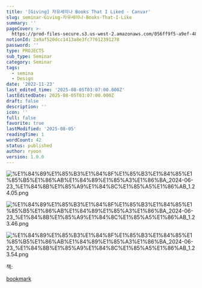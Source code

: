 ```yaml
---
title: '[Giving] 자유세미나 Books That I Liked - Canvar'
slug: seminar-Giving-자유세미나-Books-That-I-Like
summary: ''
pageCover: >-
  https://prod-files-secure.s3.us-west-2.amazonaws.com/056ff9f5-a9ef-486f-8acb-9eef51d06a2d/b68d6922-2779-41a7-9aea-258337af3497/%E1%84%89%E1%85%B3%E1%84%8F%E1%85%B3%E1%84%85%E1%85%B5%E1%86%AB%E1%84%89%E1%85%A3%E1%86%BA_2024-06-23_%E1%84%8B%E1%85%A9%E1%84%8C%E1%85%A5%E1%86%AB_1.20.32.png?X-Amz-Algorithm=AWS4-HMAC-SHA256&X-Amz-Content-Sha256=UNSIGNED-PAYLOAD&X-Amz-Credential=ASIAZI2LB4665KNYKHHY%2F20250805%2Fus-west-2%2Fs3%2Faws4_request&X-Amz-Date=20250805T031001Z&X-Amz-Expires=3600&X-Amz-Security-Token=IQoJb3JpZ2luX2VjEBoaCXVzLXdlc3QtMiJHMEUCIEIFY4pg2LG%2FvGY4KmTeEOCNGlSWIgxz%2Ffjw5NCaDELWAiEA%2BOVWStcXqfCbmYYNDM8RBh4OdEInQAzW9G%2FgacVj75kq%2FwMIUxAAGgw2Mzc0MjMxODM4MDUiDK5iuoRL6OhExFJUqSrcA2upEhTS5cP%2Fii8htb3XJDI41pxg8MwLlU6yGrC4bkxNIbrplYjwfHCkyQMwnF3NxkvMl1%2B8QuiLPg6IsEo1aubpll63XXInRrNsiSvfyZdS4nW%2B8GRepd%2FGY8JiQKrGJpK3HogBzge5nAQmxs9bY%2BGOwiviLlV%2F840RFU38fZELVZIAJgeni3tFgp8qu1FXqcqAX%2BBXs3uNF12xdTxkZut6Tltr2K19Z%2FXyZ3Tb85ucOHshVS%2B9Z%2Bfu0wrs8ojw4RalmPo%2BKM7STP4B4sV2iGJSLqSASZ3yS1KZ9NDZyROiJra5ADHCabLI55bRIuNvi2%2FQG6KKLG7VPEG21ymrHwysU1cfTVE%2Fx5Awj7Rdr9dV%2Bkhr7dYzMukZUz1KvYMo2Zd2zmu%2FKsynwVmv9XN4Y%2F1B%2BBq%2FukgIe4BtmnO8JGnsEkrJLwkqFAHcX68lHn6Bk%2FeDkhwSZgDBfaIQ8jt%2FVjaUzZZk53kJer3KZJUhQAOTnyG7BI2kim9z6BWIqoVgA85RQunllKd6XfawHubUxkhY52KWIcQb7DHQJNzXWx9p33n7N0pnq%2FVbXS%2FRbuB4bzt7hlNBkdrGqZ40Fcmy4GPIQRhQH1qme0aH663KAYPO3DjLASYhvXIwbYPNMNnKxcQGOqUBnGamFBS50r%2F49jLN9XKCfQg4AB4Y52sO0akGIXan77Exlq0B7mvINKqS8wCwb3Uy73XGgUlGodTf7Yr%2BzTSw6sbgtmZZn0TUD6mQwsrtwTFKKY1vXcLXs5VHsht6uzlFLLlwGdyPXJawekCMtuUa7NX2g%2Fwzm9lbX%2FtQ006197J86NbkQ1P5VjcAdFVbEJG71ijRF0evDBGBBmIJfZOHHgo52M%2BD&X-Amz-Signature=290c99e5afb47f6725f0f371b15fc49439c07dbf3777cf1eeb0b30ce69bb0bb2&X-Amz-SignedHeaders=host&x-amz-checksum-mode=ENABLED&x-id=GetObject
notionId: 2a9af520dcc1413a8e3fc77612391278
password: ''
type: PROJECTS
sub_type: Seminar
category: Seminar
tags:
  - semina
  - Design
date: '2022-11-23'
last_edited_time: '2025-08-05T03:07:00.000Z'
lastEditedDate: 2025-08-05T03:07:00.000Z
draft: false
description: ''
icon: ''
full: false
favorite: true
lastModified: '2025-08-05'
readingTime: 1
wordCount: 42
status: published
author: ryoon
version: 1.0.0
---
```


![%E1%84%89%E1%85%B3%E1%84%8F%E1%85%B3%E1%84%85%E1%85%B5%E1%86%AB%E1%84%89%E1%85%A3%E1%86%BA_2024-06-23_%E1%84%8B%E1%85%A9%E1%84%8C%E1%85%A5%E1%86%AB_1.24.05.png](https://prod-files-secure.s3.us-west-2.amazonaws.com/056ff9f5-a9ef-486f-8acb-9eef51d06a2d/ce83ceb9-40a5-4af7-b5b0-69e60de9abc5/%E1%84%89%E1%85%B3%E1%84%8F%E1%85%B3%E1%84%85%E1%85%B5%E1%86%AB%E1%84%89%E1%85%A3%E1%86%BA_2024-06-23_%E1%84%8B%E1%85%A9%E1%84%8C%E1%85%A5%E1%86%AB_1.24.05.png?X-Amz-Algorithm=AWS4-HMAC-SHA256&X-Amz-Content-Sha256=UNSIGNED-PAYLOAD&X-Amz-Credential=ASIAZI2LB4665KXCUQWW%2F20250805%2Fus-west-2%2Fs3%2Faws4_request&X-Amz-Date=20250805T031103Z&X-Amz-Expires=3600&X-Amz-Security-Token=IQoJb3JpZ2luX2VjEBoaCXVzLXdlc3QtMiJHMEUCIQDsWQurIl9yv1oP3XMg70jsdtDxzfugqsRhcProXvuhggIgJB0fi9Wst%2BvOV99HQ97iYCPX%2BBisSrg2a7C0cLYO7UMq%2FwMIUxAAGgw2Mzc0MjMxODM4MDUiDAQkX55J0OITJ0hPeircA8Akf7W2SEsgdut%2Bju5%2FUb86eJWuYNlmS3s8%2FbrytxAbj1hPrAYgpLuMp7V8eRTXoMZN%2BbVoDhjYKvtzqjkKNaUsMETQvZn0S03hizJJER0JFNCCBJqLYhWmbXJ4NFzxsienCL3WGqeH1RQnk53xyUMUwzmPjhc6%2FJ4DG1DmyNYyUiR9BnGAVA5a2QRd8TB7YC7lBLTiwmJgro5DQoTQC2FAZoKo%2BXVZTD7QifZlSY5INolm1YmCRI%2BJGOt%2FmQBZynnoK1JKXSgjVep6sgM3TsCoStm9n7h0MEtJPLKrkfv2Q2U4D%2BsPSpr0pBTpkJp1e9Kw44nUS%2BdjXPFweOC92i4c0Fwk1Q2jreKBz%2FGmMTOjMgvQN1uXspRGeOcZifpnjLLQ%2FQ6C9RA%2Bb2CZnP%2FpHtt2X0IIglyKOnN04HPqtGL5BSvJ2FsY%2BIdBxMkTzUfy2j%2B498XXlGmWiSvrU%2BuVBRkYSOYO1fezA%2FHRNt3%2FFK3PNVdRga0B9XovNQpkpJxLALQTVY3vY09oBMvyljXcGADF61sjQi643hw7gm1LtYr8vpUfdMN3uxPj8nFFQi9e2oGsuKCK%2Fejx4cqHzoB2v0FX6kNBjFCC%2FvbxGiNmfsr2CtItEMaVEvAQWtOiMLbKxcQGOqUBYl2%2BYm%2BBexhmFov%2FRiHzrtY4Lwt0o%2FCz2nN3g2u9mT25Uf7KIA9dP9rfrqYz%2FzedV918%2BFnE97jePddBRjZHUvkJ1hFJQC%2Fa2%2BBrWoM7B93rjUZjluZCIWkHslUlhl0y3k2dE%2BEg0Wu%2FW5Vx2cauXgcMr5%2FxzwkqW%2Fl7KVNps0ZNMmAql85MOX%2F%2FoMBfY5kQqf%2BsEyNCHSn8nK8E0i8SsuB9QnEw&X-Amz-Signature=9dabdc8ad43c9531d59fc1f58e609f1d27753df7f15f6e6c61cb642ccb729d93&X-Amz-SignedHeaders=host&x-amz-checksum-mode=ENABLED&x-id=GetObject)


![%E1%84%89%E1%85%B3%E1%84%8F%E1%85%B3%E1%84%85%E1%85%B5%E1%86%AB%E1%84%89%E1%85%A3%E1%86%BA_2024-06-23_%E1%84%8B%E1%85%A9%E1%84%8C%E1%85%A5%E1%86%AB_1.23.46.png](https://prod-files-secure.s3.us-west-2.amazonaws.com/056ff9f5-a9ef-486f-8acb-9eef51d06a2d/f1dd1829-0027-43a0-aaf8-158419cdf1e6/%E1%84%89%E1%85%B3%E1%84%8F%E1%85%B3%E1%84%85%E1%85%B5%E1%86%AB%E1%84%89%E1%85%A3%E1%86%BA_2024-06-23_%E1%84%8B%E1%85%A9%E1%84%8C%E1%85%A5%E1%86%AB_1.23.46.png?X-Amz-Algorithm=AWS4-HMAC-SHA256&X-Amz-Content-Sha256=UNSIGNED-PAYLOAD&X-Amz-Credential=ASIAZI2LB4665KXCUQWW%2F20250805%2Fus-west-2%2Fs3%2Faws4_request&X-Amz-Date=20250805T031103Z&X-Amz-Expires=3600&X-Amz-Security-Token=IQoJb3JpZ2luX2VjEBoaCXVzLXdlc3QtMiJHMEUCIQDsWQurIl9yv1oP3XMg70jsdtDxzfugqsRhcProXvuhggIgJB0fi9Wst%2BvOV99HQ97iYCPX%2BBisSrg2a7C0cLYO7UMq%2FwMIUxAAGgw2Mzc0MjMxODM4MDUiDAQkX55J0OITJ0hPeircA8Akf7W2SEsgdut%2Bju5%2FUb86eJWuYNlmS3s8%2FbrytxAbj1hPrAYgpLuMp7V8eRTXoMZN%2BbVoDhjYKvtzqjkKNaUsMETQvZn0S03hizJJER0JFNCCBJqLYhWmbXJ4NFzxsienCL3WGqeH1RQnk53xyUMUwzmPjhc6%2FJ4DG1DmyNYyUiR9BnGAVA5a2QRd8TB7YC7lBLTiwmJgro5DQoTQC2FAZoKo%2BXVZTD7QifZlSY5INolm1YmCRI%2BJGOt%2FmQBZynnoK1JKXSgjVep6sgM3TsCoStm9n7h0MEtJPLKrkfv2Q2U4D%2BsPSpr0pBTpkJp1e9Kw44nUS%2BdjXPFweOC92i4c0Fwk1Q2jreKBz%2FGmMTOjMgvQN1uXspRGeOcZifpnjLLQ%2FQ6C9RA%2Bb2CZnP%2FpHtt2X0IIglyKOnN04HPqtGL5BSvJ2FsY%2BIdBxMkTzUfy2j%2B498XXlGmWiSvrU%2BuVBRkYSOYO1fezA%2FHRNt3%2FFK3PNVdRga0B9XovNQpkpJxLALQTVY3vY09oBMvyljXcGADF61sjQi643hw7gm1LtYr8vpUfdMN3uxPj8nFFQi9e2oGsuKCK%2Fejx4cqHzoB2v0FX6kNBjFCC%2FvbxGiNmfsr2CtItEMaVEvAQWtOiMLbKxcQGOqUBYl2%2BYm%2BBexhmFov%2FRiHzrtY4Lwt0o%2FCz2nN3g2u9mT25Uf7KIA9dP9rfrqYz%2FzedV918%2BFnE97jePddBRjZHUvkJ1hFJQC%2Fa2%2BBrWoM7B93rjUZjluZCIWkHslUlhl0y3k2dE%2BEg0Wu%2FW5Vx2cauXgcMr5%2FxzwkqW%2Fl7KVNps0ZNMmAql85MOX%2F%2FoMBfY5kQqf%2BsEyNCHSn8nK8E0i8SsuB9QnEw&X-Amz-Signature=8c86c0a73ea6497d65aa6316f187ea6257abc936dc440fc5fed68ad987b3c851&X-Amz-SignedHeaders=host&x-amz-checksum-mode=ENABLED&x-id=GetObject)


![%E1%84%89%E1%85%B3%E1%84%8F%E1%85%B3%E1%84%85%E1%85%B5%E1%86%AB%E1%84%89%E1%85%A3%E1%86%BA_2024-06-23_%E1%84%8B%E1%85%A9%E1%84%8C%E1%85%A5%E1%86%AB_1.23.54.png](https://prod-files-secure.s3.us-west-2.amazonaws.com/056ff9f5-a9ef-486f-8acb-9eef51d06a2d/0a8e9606-dc70-4ddc-8968-5fa991a67820/%E1%84%89%E1%85%B3%E1%84%8F%E1%85%B3%E1%84%85%E1%85%B5%E1%86%AB%E1%84%89%E1%85%A3%E1%86%BA_2024-06-23_%E1%84%8B%E1%85%A9%E1%84%8C%E1%85%A5%E1%86%AB_1.23.54.png?X-Amz-Algorithm=AWS4-HMAC-SHA256&X-Amz-Content-Sha256=UNSIGNED-PAYLOAD&X-Amz-Credential=ASIAZI2LB4665KXCUQWW%2F20250805%2Fus-west-2%2Fs3%2Faws4_request&X-Amz-Date=20250805T031103Z&X-Amz-Expires=3600&X-Amz-Security-Token=IQoJb3JpZ2luX2VjEBoaCXVzLXdlc3QtMiJHMEUCIQDsWQurIl9yv1oP3XMg70jsdtDxzfugqsRhcProXvuhggIgJB0fi9Wst%2BvOV99HQ97iYCPX%2BBisSrg2a7C0cLYO7UMq%2FwMIUxAAGgw2Mzc0MjMxODM4MDUiDAQkX55J0OITJ0hPeircA8Akf7W2SEsgdut%2Bju5%2FUb86eJWuYNlmS3s8%2FbrytxAbj1hPrAYgpLuMp7V8eRTXoMZN%2BbVoDhjYKvtzqjkKNaUsMETQvZn0S03hizJJER0JFNCCBJqLYhWmbXJ4NFzxsienCL3WGqeH1RQnk53xyUMUwzmPjhc6%2FJ4DG1DmyNYyUiR9BnGAVA5a2QRd8TB7YC7lBLTiwmJgro5DQoTQC2FAZoKo%2BXVZTD7QifZlSY5INolm1YmCRI%2BJGOt%2FmQBZynnoK1JKXSgjVep6sgM3TsCoStm9n7h0MEtJPLKrkfv2Q2U4D%2BsPSpr0pBTpkJp1e9Kw44nUS%2BdjXPFweOC92i4c0Fwk1Q2jreKBz%2FGmMTOjMgvQN1uXspRGeOcZifpnjLLQ%2FQ6C9RA%2Bb2CZnP%2FpHtt2X0IIglyKOnN04HPqtGL5BSvJ2FsY%2BIdBxMkTzUfy2j%2B498XXlGmWiSvrU%2BuVBRkYSOYO1fezA%2FHRNt3%2FFK3PNVdRga0B9XovNQpkpJxLALQTVY3vY09oBMvyljXcGADF61sjQi643hw7gm1LtYr8vpUfdMN3uxPj8nFFQi9e2oGsuKCK%2Fejx4cqHzoB2v0FX6kNBjFCC%2FvbxGiNmfsr2CtItEMaVEvAQWtOiMLbKxcQGOqUBYl2%2BYm%2BBexhmFov%2FRiHzrtY4Lwt0o%2FCz2nN3g2u9mT25Uf7KIA9dP9rfrqYz%2FzedV918%2BFnE97jePddBRjZHUvkJ1hFJQC%2Fa2%2BBrWoM7B93rjUZjluZCIWkHslUlhl0y3k2dE%2BEg0Wu%2FW5Vx2cauXgcMr5%2FxzwkqW%2Fl7KVNps0ZNMmAql85MOX%2F%2FoMBfY5kQqf%2BsEyNCHSn8nK8E0i8SsuB9QnEw&X-Amz-Signature=15c1d9012583496af70088455bbda6c5870730fbd9ecf5c1ec1cd8a6de05e899&X-Amz-SignedHeaders=host&x-amz-checksum-mode=ENABLED&x-id=GetObject)


책: 


[bookmark](https://product.kyobobook.co.kr/detail/S000000780676)

